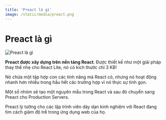 ```yaml
---
title: 'Preact là gì'
image: /static/media/preact.png
---
```


# Preact là gì

![Preact là gì](/static/media/preact.png)

**Preact được xây dựng trên nền tảng React**. Được thiết kế như một giải pháp thay thế nhẹ cho React Lite, nó có kích thước chỉ 3 KB!

Nó chứa một tập hợp con các tính năng mà React có, nhưng nó hoạt động nhanh hơn nhiều trong hầu hết các trường hợp vì nó thực sự tinh gọn.

Một số nhóm sẽ tạo một nguyên mẫu trong React và sau đó chuyển sang Preact cho Production Servers.

Preact lý tưởng cho các lập trình viên dày dạn kinh nghiệm với React đang tìm cách giảm độ trễ trong ứng dụng web của họ.
